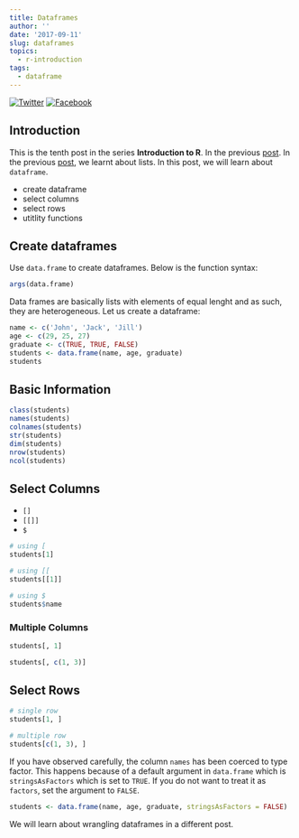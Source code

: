 ```yaml
---
title: Dataframes
author: ''
date: '2017-09-11'
slug: dataframes
topics:
  - r-introduction
tags:
  - dataframe
---
```


[![Twitter](http://i.imgur.com/tXSoThF.png)](https://twitter.com/login?redirect_after_login=%2Fhome%3Fstatus)
[![Facebook](http://i.imgur.com/P3YfQoD.png)](https://www.facebook.com/sharer/sharer.php?u=)

## Introduction

This is the tenth post in the series **Introduction to R**. In the previous [post](). In the previous [post](), we learnt about lists. In this post, we will learn about `dataframe`.

- create dataframe
- select columns 
- select rows
- utitlity functions

## Create dataframes

Use `data.frame` to create dataframes. Below is the function syntax:

```r
args(data.frame)
```

Data frames are basically lists with elements of equal lenght and as such, they are heterogeneous. Let us create a dataframe:

```r
name <- c('John', 'Jack', 'Jill')
age <- c(29, 25, 27)
graduate <- c(TRUE, TRUE, FALSE)
students <- data.frame(name, age, graduate)
students
```

## Basic Information

```r
class(students)
names(students)
colnames(students)
str(students)
dim(students)
nrow(students)
ncol(students)
```

## Select Columns

- `[]`
- `[[]]`
- `$`

```r
# using [
students[1]

# using [[
students[[1]]

# using $
students$name
```

### Multiple Columns

```r
students[, 1]

students[, c(1, 3)]
```

## Select Rows

```r
# single row
students[1, ]

# multiple row
students[c(1, 3), ]
```

If you have observed carefully, the column `names` has been coerced to type factor. This happens because of a default argument in
`data.frame` which is `stringsAsFactors` which is set to `TRUE`. If you do not want to treat it as `factors`, set the argument to `FALSE`.

```r
students <- data.frame(name, age, graduate, stringsAsFactors = FALSE)
```

We will learn about wrangling dataframes in a different post.

